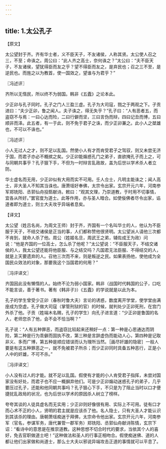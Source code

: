 ```yaml
---
---
---
```

title: 1.太公孔子
---



【原文】

太公望封于齐。齐有华士者，义不臣天子，不友诸侯，人称其贤。太公使人召之三，不至；命诛之。周公曰：“此人齐之高士，奈何诛之？”太公曰：“夫不臣天子，不友诸侯，望犹得臣而友之乎？望不得臣而友之，是弃民也；召之三不至，是逆民也。而旌之以为教首，使一国效之，望谁与为君乎？”

〖冯述评〗

齐所以无惰民，所以终不为弱国。韩非《五蠹》之论本此。

少正卯与孔子同时。孔子之门人三盈三虚。孔子为大司寇，戮之于两观之下。子贡进曰：“夫少正卯，鲁之闻人。夫子诛之，得无失乎？”孔子曰：“人有恶者五，而盗窃不与焉：一曰心达而险，二曰行僻而坚，三曰言伪而辩，四曰记丑而博，五曰顺非而泽。此五者，有一于此，则不免于君子之诛，而少正卯兼之。此小人之桀雄也，不可以不诛也。”

〖冯述评〗

小人无过人之才，则不足以乱国。然使小人有才而肯受君子之驾驭，则又未尝无济于国，而君子亦必不概摈之矣。少正卯能煽惑孔门之弟子，直欲掩孔子而上之，可与同朝共事乎？孔子狠下手，不但为一时辩言乱政故，盖为后世以学术杀人者立防。

华士虚名而无用，少正卯似有大用而实不可用。壬人佥士，凡明主能诛之；闻人高士，非大圣人不知其当诛也。唐萧瑶好奉佛，太宗令出家。玄宗开元六年，河南参军郑铣阳、丞郭仙舟投匦献诗。敕曰：“观其文理，乃崇道教，于时用不切事情，宜各从所好。”罢官度为道士。此等作用，亦与圣人暗合。如使佞佛者尽令出家，谄道者即为道士，则士大夫攻乎异端者息矣。

【译文】

太公望（姓吕名尚，为周文王师）封于齐，齐国有一个名叫华士的人，他认为不臣服于天子，不结交诸侯是正当的事，人们都称赞他很贤明。太公望派人请他三次都不肯到，就命人杀了他。周公（姓姬名旦，周武王之弟，辅佐成王为政）问说：“他是齐国的一位高士，怎么杀了他呢？”太公望说：“不臣服天子，不结交诸侯的人，我太公望还能将他臣服、与之结交吗？凡国君无法臣服、不得结交的人，就是上天要遗弃的人。召他三次而不来，则是叛逆之民。如果表扬他，使他成为全国民众效法的对象，那要我这个当国君的何用？”

〖冯评译文〗

齐国因此没有懒惰的人。始终不沦为弱小国家。韩非（战国时代韩国的公子，口吃不能言谈，善于著书。著有《韩非子》）《五蠹》的学说就是以此为本。

孔子的学生曾受少正卯（春秋时鲁大夫）言论的诱惑，数度离开学堂，使学堂由满座成为空虚。孔子做大司寇（掌管刑狱的官）的时候，就判处少正卯死刑，在宫门外杀了他。子贡（姓端木名赐，孔子的学生）向孔子进言道：“少正卯是鲁国的名人，老师您杀了他，会不会不恰当啊？”

孔子说：“人有五种罪恶，而盗窃比较起来还稍好一点：第一种是心思通达而阴险，第二种是行为乖僻而固执不改，第三种是言辞虚伪而能动人心，第四种是记取非义、多而广博，第五种是顺应错误而认为理所当然。［画尽奸雄的隐密］一般人要是有这五种罪恶之一，就不免被君子所杀；而少正卯同时具备五种恶行，正是小人中的奸雄，不可不杀。”

〖冯评译文〗

小人没有过人的才能。就不足以乱国。假使有才能的小人肯受君子指挥，未尝对国家没有好处，而君子也不应一概摒弃他们。可是少正卯煽动迷惑孔子的弟子，几乎要压过孔子，还能和他同朝共事吗？孔子狠心下手，不只是为了阻止当时以口才便捷扰乱政局的状况，也为后世以学术的原因杀人树立了榜样。

夸夸其谈的人徒具虚名而无实用；少正卯则好像很有用、实际上不可用。徒有口才而心术不正的小人，贤明的君主就是应该杀了他。名人隐士，只有大圣人才能认识到其该杀的理由。唐朝萧瑶痴迷于拜佛，太宗命令他出家。玄宗开元六年，河南参军（官名，参谋军务，唐代兼管一郡军务）郑铣阳、丞郭仙舟献诗陈情，玄宗下诏：“看诗中的意思是在推崇道教。这种思想不切合时代的要求，当依其个人的喜好，免去官职做道士吧！”这种做法和圣人的行事正相吻合。假使痴迷佛、道的人都让他们出家做和尚道士，那么士大夫以邪说异端攻击正道的事情就可以平息了。
